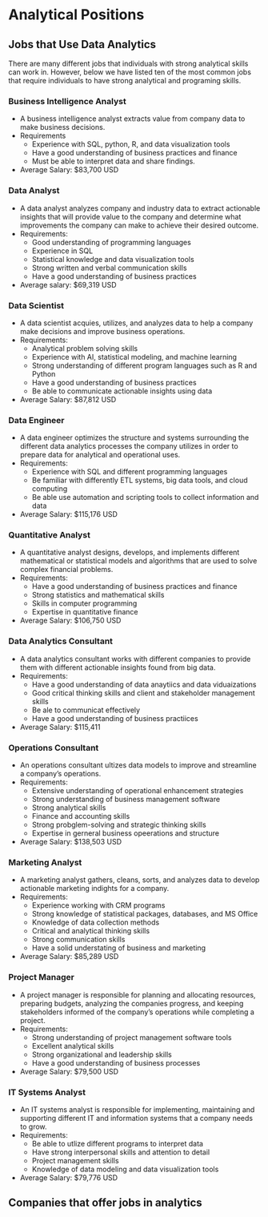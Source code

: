 # Analytical Positions 

## Jobs that Use Data Analytics 

There are many different jobs that individuals with strong analytical skills can work in. However, below we have listed ten of the most common jobs that require individuals to have strong analytical and programing skills.  

### Business Intelligence Analyst 
  + A business intelligence analyst extracts value from company data to make business decisions. 
  + Requirements
      + Experience with SQL, python, R, and  data visualization tools
      + Have a good understanding of business practices and finance  
      + Must be able to interpret data and share findings. 
  + Average Salary: $83,700 USD 

### Data Analyst 
  + A data analyst analyzes company and industry data to extract actionable insights that will provide value to the company and determine what improvements the company can make to achieve their desired outcome. 
  + Requirements:
    + Good understanding of programming languages 
    + Experience in SQL
    + Statistical knowledge and data visualization tools  
    + Strong written and verbal communication skills
    + Have a good understanding of business practices
  + Average salary: $69,319 USD

### Data Scientist 
  + A data scientist acquies, utilizes, and analyzes data to help a company make decisions and improve business operations.
  + Requirements:
    + Analytical problem solving skills 
    + Experience with AI, statistical modeling,  and machine learning
    + Strong understanding of different program languages such as R and Python 
    + Have a good understanding of business practices
    + Be able to communicate actionable insights using data
  + Average Salary: $87,812 USD 

### Data Engineer 
  + A data engineer optimizes the structure and systems surrounding the different data analytics processes the company     utilizes in order to prepare data for analytical and operational uses.  
  + Requirements: 
    + Experience with SQL and different programming languages 
    + Be familiar with differently ETL systems, big data tools, and cloud computing 
    + Be able use automation and scripting tools to collect information and data  
  + Average Salary: $115,176 USD 

### Quantitative Analyst 
  + A quantitative analyst designs, develops, and implements different mathematical or statistical models and algorithms that are used to solve complex financial problems.  
  + Requirements:
    + Have a good understanding of business practices and finance 
    + Strong statistics and mathematical skills 
    + Skills in computer programming
    + Expertise in quantitative finance 
  + Average Salary: $106,750 USD 

### Data Analytics Consultant 
  + A data analytics consultant works with different companies to provide them with different actionable insights found from big data. 
  + Requirements: 
    + Have a good understanding of data anaytiics and data viduaizations 
    + Good critical thinking skills and client and stakeholder management skills  
    + Be ale to communicat effectively 
    + Have a good understanding of business practiices 
  + Average Salary: $115,411 

### Operations Consultant
  + An operations consultant ultizes data models to improve and streamline a company’s operations. 
  + Requirements: 
    + Extensive understanding of operational enhancement strategies 
    + Strong understanding of business management software 
    + Strong analytical skills 
    + Finance and accounting skills 
    + Strong probglem-solving and strategic thinking skills 
    + Expertise in gerneral business opeerations and structure 
  + Average Salary: $138,503 USD 

### Marketing Analyst 
  + A marketing analyst gathers, cleans, sorts, and analyzes data to develop actionable marketing indights for a company.  
  + Requirements: 
    + Experience working with CRM programs
    + Strong knowledge of statistical packages, databases, and MS Office 
    + Knowledge of data collection methods 
    + Critical and analytical thinking skills  
    + Strong communication skills 
    + Have a solid understating of business and marketing 
  + Average Salary: $85,289 USD 

### Project Manager
  + A project manager is responsible for planning and allocating resources, preparing budgets, analyzing the companies progress, and keeping stakeholders informed of the company’s operations while completing a project. 
  + Requirements: 
    + Strong understanding of project management software tools
    + Excellent analytical skills 
    + Strong organizational and leadership skills 
    + Have a good understanding of business processes 
  + Average Salary: $79,500 USD 

### IT Systems Analyst 
  + An IT systems analyst is responsible for implementing, maintaining and supporting different IT and information systems that a company needs to grow. 
  + Requirements: 
    + Be able to utlize different programs to interpret data 
    + Have strong interpersonal skills and attention to detail 
    + Project management skills 
    + Knowledge of data modeling and data visualization tools 
  + Average Salary: $79,776 USD 
  
## Companies that offer jobs in analytics 

### 

### 

### 
